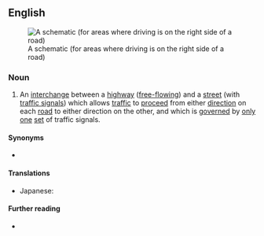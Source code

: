 ==English==
[[File:Spui-schematic.svg|thumb|A schematic (for areas where driving is on the right side of a road)]]

===Noun===
{{en-noun}}

# An [[interchange]] between a [[highway]] ([[free-flowing]]) and a [[street]] (with [[traffic signal]]s) which allows [[traffic]] to [[proceed]] from either [[direction]] on each [[road]] to either direction on the other, and which is [[govern]]ed by [[only]] [[one]] [[set]] of traffic signals.

====Synonyms====
* {{l|en|SPUI}} {{qualifier|abbreviation}}

====Translations====
{{trans-top|An interchange with one intersection, between a [[limited-access highway]] and a [[street]]}}
* Japanese: {{t|ja|一点都市型インターチェンジ|tr=いってんとしがたいんたちぇえん, itten toshi-gata intāchenji}}
{{trans-bottom}}

====Further reading====
* {{pedia}}